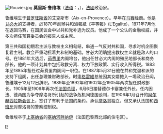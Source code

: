{{unreferenced|time=2013-04-20T07:41:41+00:00}}
[[File:Rouvier.jpg|right]]
'''莫里斯·鲁维埃'''（[[法语|法语]]：'''{{lang|fr|Maurice Rouvier}}'''，{{bd|1842年|4月17日|1911年|6月7日|catIdx=R}}），[[法國|法國]]政治家。

鲁维埃生于[[普罗旺斯省|普罗旺斯省]]的艾克斯市（Aix-en-Provence）。早年在[[马赛|马赛]]经商。他是[[甘必大|甘必大]]的支持者，於1870年創辦共和派報紙《平等報》(L'Egalite)，1871年7月他在返回马赛，在国民议会中以共和党补选为议员。他成了一个公认的金融权威，并多次担任预算委员会的报告人或主席。

第三共和国初期君主派与教权主义相勾结，串通一气反对共和国，寻求时机企图恢复君主制。教会严重动摇着共和制的基础。甘必大明确提出教权主义就是敌人的口号。在1881年大选后，[[茹费里|茹费里]]内阁垮台，他出任甘必大内阁的殖民地部长和商务部长，他的一项计划其中包括政教分离、权力下放政策、实行收入所得税。1883年至1885年担任过茹费里内阁同一职位。在1887年5月31日他在共和党温和派的支持下组阁，出任总理兼财政部长。时逢[[格雷維|格雷維]]总统因其女婿捲入一場政治丑闻，鲁维埃于12月12日辞职。1889年至1892年和1902年至1905年两次担任财政部长。1905年至1906年再次任[[法国总理|法国总理]]，6月6日接替德尔卡塞兼任外长。任内因法、德两国为争夺摩洛哥所引起的战争危机同德国谈判，在1906年1月召开的[[阿尔赫西拉斯会议|阿尔赫西拉斯会议]]上，签订了有利于法国的条约。承认[[摩洛哥|摩洛哥]]独立，但又承认法国和[[西班牙|西班牙]]对摩洛哥的警察控制权。

鲁维埃卒于[[上塞纳省|上塞纳省]]的[[塞纳河畔纳伊|塞纳河畔纳伊]]（法国巴黎西北郊的住宅区）。

{{start box}}
{{succession box|[[勒内·戈布莱|勒内·戈布莱]]|[[皮埃尔·提拉尔|皮埃尔·提拉尔]]|[[法国总理|法国总理]]|1887年}}
{{succession box|[[埃米尔·孔布|埃米尔·孔布]]|[[费迪南·萨里昂|费迪南·萨里昂]]|[[法国总理|法国总理]]|1905年－1906年}}
{{end box}}
{{法国政府首脑}}
{{Authority control}}
[[category:法國總理|R]]